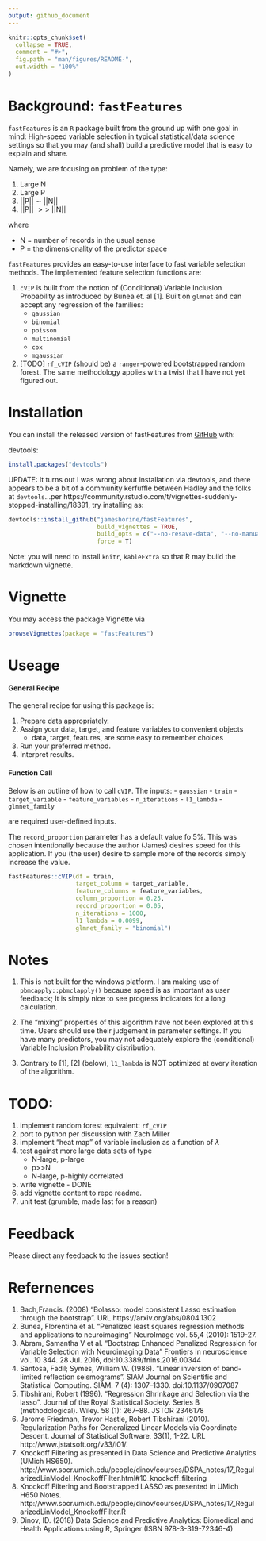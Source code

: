 ```yaml
---
output: github_document
---
```


<!-- README.md is generated from README.Rmd. Please edit that file -->

```r
knitr::opts_chunk$set(
  collapse = TRUE,
  comment = "#>",
  fig.path = "man/figures/README-",
  out.width = "100%"
)
```

# Background: `fastFeatures`

`fastFeatures` is an `R` package built from the ground up with one goal in mind: High-speed variable selection in typical statistical/data science settings so that you may (and shall) build a predictive model that is easy to explain and share. 

Namely, we are focusing on problem of the type: 

1. Large N
1. Large P
1. ||P|| $\sim$ ||N|| 
1. ||P|| $\gt \gt$ ||N|| 

where 

  - N = number of records in the usual sense  
  - P = the dimensionality of the predictor space





`fastFeatures` provides an easy-to-use interface to fast variable selection methods. The implemented feature selection functions are:

1. `cVIP` is built from the notion of (Conditional) Variable Inclusion Probability as introduced by Bunea et. al [1]. Built on `glmnet` and can accept any regression of the families:
    - `gaussian`
    - `binomial`
    - `poisson`
    - `multinomial`
    - `cox`
    - `mgaussian`

2. [TODO] `rf_cVIP` (should be) a `ranger`-powered bootstrapped random forest. The same methodology applies with a twist that I have not yet figured out. 

# Installation

You can install the released version of fastFeatures from [GitHub](https://github.com/) with:

devtools:
```r
install.packages("devtools")
```

UPDATE: It turns out I was wrong about installation via devtools, and there appears to be a bit of a community kerfuffle between Hadley and the folks at `devtools`...per https://community.rstudio.com/t/vignettes-suddenly-stopped-installing/18391, try installing as: 

```r
devtools::install_github("jameshorine/fastFeatures", 
                         build_vignettes = TRUE,
                         build_opts = c("--no-resave-data", "--no-manual"),
                         force = T)
```

Note: you will need to install `knitr`, `kableExtra` so that R may build the markdown vignette. 


# Vignette
You may access the package Vignette via
```r
browseVignettes(package = "fastFeatures")
```

# Useage

#### General Recipe
The general recipe for using this package is: 

1. Prepare data appropriately.
2. Assign your data, target, and feature variables to convenient objects 
    - data, target, features, are some easy to remember choices
3. Run your preferred method. 
4. Interpret results. 

#### Function Call

Below is an outline of how to call `cVIP`. The inputs:
    - `gaussian`
    - `train`
    - `target_variable`
    - `feature_variables`
    - `n_iterations`
    - `l1_lambda`
    - `glmnet_family` 

are required user-defined inputs. 

The `record_proportion` parameter has a default value fo 5%. This was chosen intentionally because the author (James) desires speed for this application. If you (the user) desire to sample more of the records simply increase the value. 

```r
fastFeatures::cVIP(df = train,
                   target_column = target_variable,
                   feature_columns = feature_variables,
                   column_proportion = 0.25,
                   record_proportion = 0.05,
                   n_iterations = 1000,
                   l1_lambda = 0.0099,
                   glmnet_family = "binomial")
``` 

# Notes

1. This is not built for the windows platform. I am making use of `pbmcapply::pbmclapply()` because speed is as important as user feedback; It is simply nice to see progress indicators for a long calculation. 

1. The "mixing" properties of this algorithm have not been explored at this time. Users should use their judgement in parameter settings. If you have many predictors, you may not adequately explore the (conditional) Variable Inclusion Probability distribution. 

1. Contrary to [1], [2] (below), `l1_lambda` is NOT optimized at every iteration of the algorithm.  


# TODO: 

1. implement random forest equivalent: `rf_cVIP`
1. port to python per discussion with Zach Miller 
1. implement "heat map" of variable inclusion as a function of $\lambda$
1. test against more large data sets of type
    - N-large, p-large
    - p>>N
    - N-large, p-highly correlated
1. write vignette - DONE 
1. add vignette content to repo readme. 
1. unit test (grumble, made last for a reason) 

# Feedback 

Please direct any feedback to the issues section!



# Refernences

1. Bach,Francis. (2008) "Bolasso: model consistent Lasso estimation through the bootstrap". URL https://arxiv.org/abs/0804.1302
1. Bunea, Florentina et al. “Penalized least squares regression methods and applications to neuroimaging” NeuroImage vol. 55,4 (2010): 1519-27.
1.  Abram, Samantha V et al. “Bootstrap Enhanced Penalized Regression for Variable Selection with Neuroimaging Data” Frontiers in neuroscience vol. 10 344. 28 Jul. 2016, doi:10.3389/fnins.2016.00344
1. Santosa, Fadil; Symes, William W. (1986). "Linear inversion of band-limited reflection seismograms". SIAM Journal on Scientific and Statistical Computing. SIAM. 7 (4): 1307–1330. doi:10.1137/0907087
1. Tibshirani, Robert (1996). "Regression Shrinkage and Selection via the lasso". Journal of the Royal Statistical Society. Series B (methodological). Wiley. 58 (1): 267–88. JSTOR 2346178
1. Jerome Friedman, Trevor Hastie, Robert Tibshirani (2010). Regularization Paths for Generalized Linear Models via Coordinate Descent. Journal of Statistical Software, 33(1), 1-22. URL http://www.jstatsoft.org/v33/i01/.
1. Knockoff Filtering as presented in Data Science and Predictive Analytics (UMich HS650). http://www.socr.umich.edu/people/dinov/courses/DSPA_notes/17_RegularizedLinModel_KnockoffFilter.html#10_knockoff_filtering
1. Knockoff Filtering and Bootstrapped LASSO as presented in UMich H650 Notes. http://www.socr.umich.edu/people/dinov/courses/DSPA_notes/17_RegularizedLinModel_KnockoffFilter.R
1. Dinov, ID. (2018) Data Science and Predictive Analytics: Biomedical and Health Applications using R, Springer (ISBN 978-3-319-72346-4)


